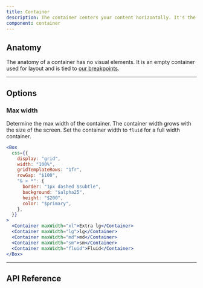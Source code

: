 ```yaml
---
title: Container
description: The container centers your content horizontally. It's the most basic layout element.
component: container
---
```


## Anatomy

The anatomy of a container has no visual elements. It is an empty container used for layout and is tied to [our breakpoints](/foundations/breakpoints).

---

## Options

### Max width

Determine the max width of the container. The container width grows with the size of the screen. Set the container width to `fluid` for a full width container.

```jsx withPreview
<Box
  css={{
    display: "grid",
    width: "100%",
    gridTemplateRows: "1fr",
    rowGap: "$100",
    "& > *": {
      border: "1px dashed $subtle",
      background: "$alpha25",
      height: "$200",
      color: "$primary",
    },
  }}
>
  <Container maxWidth="xl">Extra lg</Container>
  <Container maxWidth="lg">lg</Container>
  <Container maxWidth="md">md</Container>
  <Container maxWidth="sm">sm</Container>
  <Container maxWidth="fluid">Fluid</Container>
</Box>
```

---

## API Reference

<PropsTable props={propsTable} />
